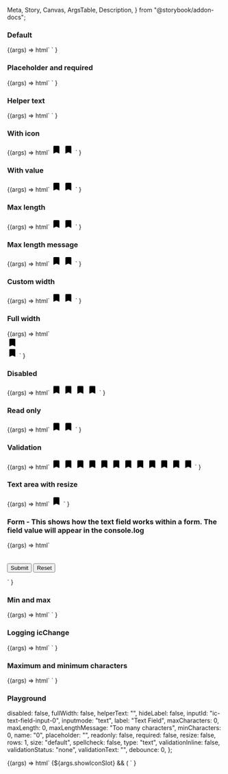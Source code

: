   Meta,
  Story,
  Canvas,
  ArgsTable,
  Description,
} from "@storybook/addon-docs";

<Meta title="Web Components/Text field" component="ic-text-field" />

<Description markdown={readme} />

### Default

<Canvas>
  <Story name="Default" parameters={{ loki: { skip: true } }}>
    {(args) =>
      html`<ic-text-field label="What is your favourite coffee?">
        </ic-text-field>
        <ic-text-field rows="6" label="What is your favourite coffee?">
        </ic-text-field> `
    }
  </Story>
</Canvas>

### Placeholder and required

<Canvas>
  <Story name="Placeholder and required" parameters={{ loki: { skip: true } }}>
    {(args) =>
      html`<ic-text-field
          label="What is your favourite coffee?"
          required
          placeholder="Placeholder"
        >
        </ic-text-field>
        <ic-text-field
          rows="6"
          label="What is your favourite coffee?"
          required
          placeholder="Placeholder"
        >
        </ic-text-field> `
    }
  </Story>
</Canvas>

### Helper text

<Canvas>
  <Story name="Helper text" parameters={{ loki: { skip: true } }}>
    {(args) =>
      html`<ic-text-field
          label="What is your favourite coffee?"
          required
          placeholder="Placeholder"
          helper-text="Such as Arabica, Robusta or Liberica"
        >
        </ic-text-field>
        <ic-text-field
          rows="6"
          label="What is your favourite coffee?"
          required
          placeholder="Placeholder"
          helper-text="Such as Arabica, Robusta or Liberica"
        >
        </ic-text-field> `
    }
  </Story>
</Canvas>

### With icon

<Canvas>
  <Story name="With icon" parameters={{ loki: { skip: true } }}>
    {(args) =>
      html`<ic-text-field
          label="What is your favourite coffee?"
          required
          placeholder="Placeholder"
          helper-text="Such as Arabica, Robusta or Liberica"
        >
          <svg
            slot="icon"
            xmlns="http://www.w3.org/2000/svg"
            height="24px"
            viewBox="0 0 24 24"
            width="24px"
            fill="#000000"
          >
            <path d="M0 0h24v24H0z" fill="none" />
            <path
              d="M17 3H7c-1.1 0-1.99.9-1.99 2L5 21l7-3 7 3V5c0-1.1-.9-2-2-2z"
            />
          </svg>
        </ic-text-field>
        <ic-text-field
          rows="6"
          label="What is your favourite coffee?"
          required
          placeholder="Placeholder"
          helper-text="Such as Arabica, Robusta or Liberica"
        >
          <svg
            slot="icon"
            xmlns="http://www.w3.org/2000/svg"
            height="24px"
            viewBox="0 0 24 24"
            width="24px"
            fill="#000000"
          >
            <path d="M0 0h24v24H0z" fill="none" />
            <path
              d="M17 3H7c-1.1 0-1.99.9-1.99 2L5 21l7-3 7 3V5c0-1.1-.9-2-2-2z"
            />
          </svg>
        </ic-text-field> `
    }
  </Story>
</Canvas>

### With value

<Canvas>
  <Story name="With value" parameters={{ loki: { skip: true } }}>
    {(args) =>
      html`<ic-text-field
          value="Arabica"
          label="What is your favourite coffee?"
          required
          placeholder="Placeholder"
          helper-text="Such as Arabica, Robusta or Liberica"
        >
          <svg
            slot="icon"
            xmlns="http://www.w3.org/2000/svg"
            height="24px"
            viewBox="0 0 24 24"
            width="24px"
            fill="#000000"
          >
            <path d="M0 0h24v24H0z" fill="none" />
            <path
              d="M17 3H7c-1.1 0-1.99.9-1.99 2L5 21l7-3 7 3V5c0-1.1-.9-2-2-2z"
            />
          </svg>
        </ic-text-field>
        <ic-text-field
          rows="6"
          value="Arabica"
          label="What is your favourite coffee?"
          required
          placeholder="Placeholder"
          helper-text="Such as Arabica, Robusta or Liberica"
        >
          <svg
            slot="icon"
            xmlns="http://www.w3.org/2000/svg"
            height="24px"
            viewBox="0 0 24 24"
            width="24px"
            fill="#000000"
          >
            <path d="M0 0h24v24H0z" fill="none" />
            <path
              d="M17 3H7c-1.1 0-1.99.9-1.99 2L5 21l7-3 7 3V5c0-1.1-.9-2-2-2z"
            />
          </svg>
        </ic-text-field> `
    }
  </Story>
</Canvas>

### Max length

<Canvas>
  <Story name="Max length" parameters={{ loki: { skip: true } }}>
    {(args) =>
      html`<ic-text-field
          max-length="25"
          value="Arabica"
          label="What is your favourite coffee?"
          required
          placeholder="Placeholder"
          helper-text="Such as Arabica, Robusta or Liberica"
        >
          <svg
            slot="icon"
            xmlns="http://www.w3.org/2000/svg"
            height="24px"
            viewBox="0 0 24 24"
            width="24px"
            fill="#000000"
          >
            <path d="M0 0h24v24H0z" fill="none" />
            <path
              d="M17 3H7c-1.1 0-1.99.9-1.99 2L5 21l7-3 7 3V5c0-1.1-.9-2-2-2z"
            />
          </svg>
        </ic-text-field>
        <ic-text-field
          rows="6"
          max-length="25"
          value="Arabica"
          label="What is your favourite coffee?"
          required
          placeholder="Placeholder"
          helper-text="Such as Arabica, Robusta or Liberica"
        >
          <svg
            slot="icon"
            xmlns="http://www.w3.org/2000/svg"
            height="24px"
            viewBox="0 0 24 24"
            width="24px"
            fill="#000000"
          >
            <path d="M0 0h24v24H0z" fill="none" />
            <path
              d="M17 3H7c-1.1 0-1.99.9-1.99 2L5 21l7-3 7 3V5c0-1.1-.9-2-2-2z"
            />
          </svg>
        </ic-text-field> `
    }
  </Story>
</Canvas>

### Max length message

<Canvas>
  <Story name="Max length message" parameters={{ loki: { skip: true } }}>
    {(args) =>
      html`<ic-text-field
          max-length="25"
          value="Arabica"
          label="What is your favourite coffee?"
          required
          placeholder="Placeholder"
          helper-text="Such as Arabica, Robusta or Liberica"
          max-length-message="You have exceeded the maximum length"
        >
          <svg
            slot="icon"
            xmlns="http://www.w3.org/2000/svg"
            height="24px"
            viewBox="0 0 24 24"
            width="24px"
            fill="#000000"
          >
            <path d="M0 0h24v24H0z" fill="none" />
            <path
              d="M17 3H7c-1.1 0-1.99.9-1.99 2L5 21l7-3 7 3V5c0-1.1-.9-2-2-2z"
            />
          </svg>
        </ic-text-field>
        <ic-text-field
          rows="6"
          max-length="25"
          value="Arabica"
          label="What is your favourite coffee?"
          required
          placeholder="Placeholder"
          helper-text="Such as Arabica, Robusta or Liberica"
          max-length-message="You have exceeded the maximum length"
        >
          <svg
            slot="icon"
            xmlns="http://www.w3.org/2000/svg"
            height="24px"
            viewBox="0 0 24 24"
            width="24px"
            fill="#000000"
          >
            <path d="M0 0h24v24H0z" fill="none" />
            <path
              d="M17 3H7c-1.1 0-1.99.9-1.99 2L5 21l7-3 7 3V5c0-1.1-.9-2-2-2z"
            />
          </svg>
        </ic-text-field> `
    }
  </Story>
</Canvas>

### Custom width

<Canvas>
  <Story name="Custom width" parameters={{ loki: { skip: true } }}>
    {(args) =>
      html`<style>
          ic-text-field {
            --input-width: 400px;
          }
        </style>
        <ic-text-field
          value="Arabica"
          max-length="25"
          label="What is your favourite coffee?"
          size="small"
          required="true"
          placeholder="Placeholder"
          helper-text="Such as Arabica, Robusta or Liberica"
        >
          <svg
            slot="icon"
            xmlns="http://www.w3.org/2000/svg"
            height="24px"
            viewBox="0 0 24 24"
            width="24px"
            fill="#000000"
          >
            <path d="M0 0h24v24H0z" fill="none" />
            <path
              d="M17 3H7c-1.1 0-1.99.9-1.99 2L5 21l7-3 7 3V5c0-1.1-.9-2-2-2z"
            />
          </svg>
        </ic-text-field>
        <ic-text-field
          rows="6"
          value="Arabica"
          max-length="25"
          resize
          label="What is your favourite coffee?"
          size="small"
          required="true"
          placeholder="Placeholder"
          helper-text="Such as Arabica, Robusta or Liberica"
        >
          <svg
            slot="icon"
            xmlns="http://www.w3.org/2000/svg"
            height="24px"
            viewBox="0 0 24 24"
            width="24px"
            fill="#000000"
          >
            <path d="M0 0h24v24H0z" fill="none" />
            <path
              d="M17 3H7c-1.1 0-1.99.9-1.99 2L5 21l7-3 7 3V5c0-1.1-.9-2-2-2z"
            />
          </svg>
        </ic-text-field> `
    }
  </Story>
</Canvas>

### Full width

<Canvas>
  <Story name="Full width" parameters={{ loki: { skip: true } }}>
    {(args) =>
      html`<div style="display: flex">
          <ic-text-field
            full-width="true"
            value="Arabica"
            max-length="25"
            label="What is your favourite coffee?"
            size="small"
            required="true"
            placeholder="Placeholder"
            helper-text="Such as Arabica, Robusta or Liberica"
          >
            <svg
              slot="icon"
              xmlns="http://www.w3.org/2000/svg"
              height="24px"
              viewBox="0 0 24 24"
              width="24px"
              fill="#000000"
            >
              <path d="M0 0h24v24H0z" fill="none" />
              <path
                d="M17 3H7c-1.1 0-1.99.9-1.99 2L5 21l7-3 7 3V5c0-1.1-.9-2-2-2z"
              />
            </svg>
          </ic-text-field>
        </div>
        <ic-text-field
          full-width="true"
          rows="6"
          value="Arabica"
          max-length="25"
          resize
          label="What is your favourite coffee?"
          size="small"
          required="true"
          placeholder="Placeholder"
          helper-text="Such as Arabica, Robusta or Liberica"
        >
          <svg
            slot="icon"
            xmlns="http://www.w3.org/2000/svg"
            height="24px"
            viewBox="0 0 24 24"
            width="24px"
            fill="#000000"
          >
            <path d="M0 0h24v24H0z" fill="none" />
            <path
              d="M17 3H7c-1.1 0-1.99.9-1.99 2L5 21l7-3 7 3V5c0-1.1-.9-2-2-2z"
            />
          </svg>
        </ic-text-field> `
    }
  </Story>
</Canvas>

### Disabled

<Canvas>
  <Story name="Disabled" parameters={{ loki: { skip: true } }}>
    {(args) =>
      html`<ic-text-field
          value="Arabica"
          label="What is your favourite coffee?"
          disabled
          placeholder="Placeholder"
          helper-text="Such as Arabica, Robusta or Liberica"
        >
          <svg
            slot="icon"
            xmlns="http://www.w3.org/2000/svg"
            height="24px"
            viewBox="0 0 24 24"
            width="24px"
            fill="#000000"
          >
            <path d="M0 0h24v24H0z" fill="none" />
            <path
              d="M17 3H7c-1.1 0-1.99.9-1.99 2L5 21l7-3 7 3V5c0-1.1-.9-2-2-2z"
            />
          </svg>
        </ic-text-field>
        <ic-text-field
          value="Arabica"
          rows="6"
          label="What is your favourite coffee?"
          disabled
          placeholder="Placeholder"
          helper-text="Such as Arabica, Robusta or Liberica"
        >
          <svg
            slot="icon"
            xmlns="http://www.w3.org/2000/svg"
            height="24px"
            viewBox="0 0 24 24"
            width="24px"
            fill="#000000"
          >
            <path d="M0 0h24v24H0z" fill="none" />
            <path
              d="M17 3H7c-1.1 0-1.99.9-1.99 2L5 21l7-3 7 3V5c0-1.1-.9-2-2-2z"
            />
          </svg>
        </ic-text-field>
        <ic-text-field
          value="Arabica"
          max-length="25"
          label="What is your favourite coffee?"
          disabled
          placeholder="Placeholder"
          helper-text="Such as Arabica, Robusta or Liberica"
        >
          <svg
            slot="icon"
            xmlns="http://www.w3.org/2000/svg"
            height="24px"
            viewBox="0 0 24 24"
            width="24px"
            fill="#000000"
          >
            <path d="M0 0h24v24H0z" fill="none" />
            <path
              d="M17 3H7c-1.1 0-1.99.9-1.99 2L5 21l7-3 7 3V5c0-1.1-.9-2-2-2z"
            />
          </svg>
        </ic-text-field>
        <ic-text-field
          rows="6"
          value="Arabica"
          max-length="25"
          label="What is your favourite coffee?"
          disabled
          placeholder="Placeholder"
          helper-text="Such as Arabica, Robusta or Liberica"
        >
          <svg
            slot="icon"
            xmlns="http://www.w3.org/2000/svg"
            height="24px"
            viewBox="0 0 24 24"
            width="24px"
            fill="#000000"
          >
            <path d="M0 0h24v24H0z" fill="none" />
            <path
              d="M17 3H7c-1.1 0-1.99.9-1.99 2L5 21l7-3 7 3V5c0-1.1-.9-2-2-2z"
            />
          </svg>
        </ic-text-field> `
    }
  </Story>
</Canvas>

### Read only

<Canvas>
  <Story name="Read only" parameters={{ loki: { skip: true } }}>
    {(args) =>
      html`<ic-text-field
          value="Arabica"
          max-length="25"
          label="What is your favourite coffee?"
          readonly
          placeholder="Placeholder"
          helper-text="Such as Arabica, Robusta or Liberica"
        >
          <svg
            slot="icon"
            xmlns="http://www.w3.org/2000/svg"
            height="24px"
            viewBox="0 0 24 24"
            width="24px"
            fill="#000000"
          >
            <path d="M0 0h24v24H0z" fill="none" />
            <path
              d="M17 3H7c-1.1 0-1.99.9-1.99 2L5 21l7-3 7 3V5c0-1.1-.9-2-2-2z"
            />
          </svg>
        </ic-text-field>
        <ic-text-field
          rows="6"
          value="Arabica"
          max-length="25"
          label="What is your favourite coffee?"
          readonly
          placeholder="Placeholder"
          helper-text="Such as Arabica, Robusta or Liberica"
        >
          <svg
            slot="icon"
            xmlns="http://www.w3.org/2000/svg"
            height="24px"
            viewBox="0 0 24 24"
            width="24px"
            fill="#000000"
          >
            <path d="M0 0h24v24H0z" fill="none" />
            <path
              d="M17 3H7c-1.1 0-1.99.9-1.99 2L5 21l7-3 7 3V5c0-1.1-.9-2-2-2z"
            />
          </svg>
        </ic-text-field>
        <ic-text-field
          value="Arabica"
          max-length="25"
          label="What is your favourite coffee?"
          readonly
          placeholder="Placeholder"
          helper-text="Such as Arabica, Robusta or Liberica"
        >
        </ic-text-field>
        <ic-text-field
          rows="6"
          value="Arabica"
          max-length="25"
          label="What is your favourite coffee?"
          readonly
          placeholder="Placeholder"
          helper-text="Such as Arabica, Robusta or Liberica"
        >
        </ic-text-field> `
    }
  </Story>
</Canvas>

### Validation

<Canvas>
  <Story name="Validation" parameters={{ loki: { skip: true } }}>
    {(args) =>
      html`<ic-text-field
          validation-status="success"
          validation-text="Good choice!"
          value="Arabica"
          max-length="25"
          label="What is your favourite coffee?"
          required
          placeholder="Placeholder"
          helper-text="Such as Arabica, Robusta or Liberica"
        >
          <svg
            slot="icon"
            xmlns="http://www.w3.org/2000/svg"
            height="24px"
            viewBox="0 0 24 24"
            width="24px"
            fill="#000000"
          >
            <path d="M0 0h24v24H0z" fill="none" />
            <path
              d="M17 3H7c-1.1 0-1.99.9-1.99 2L5 21l7-3 7 3V5c0-1.1-.9-2-2-2z"
            />
          </svg>
        </ic-text-field>
        <ic-text-field
          rows="6"
          validation-status="success"
          validation-text="Good choice!"
          value="Arabica"
          max-length="25"
          label="What is your favourite coffee?"
          required
          placeholder="Placeholder"
          helper-text="Such as Arabica, Robusta, Liberica or something else to make this label long"
        >
          <svg
            slot="icon"
            xmlns="http://www.w3.org/2000/svg"
            height="24px"
            viewBox="0 0 24 24"
            width="24px"
            fill="#000000"
          >
            <path d="M0 0h24v24H0z" fill="none" />
            <path
              d="M17 3H7c-1.1 0-1.99.9-1.99 2L5 21l7-3 7 3V5c0-1.1-.9-2-2-2z"
            />
          </svg>
        </ic-text-field>
        <ic-text-field
          validation-status="success"
          validation-text="Good choice!"
          validation-inline="true"
          value="Arabica"
          max-length="25"
          label="What is your favourite coffee?"
          required
          placeholder="Placeholder"
          helper-text="Such as Arabica, Robusta or Liberica"
        >
          <svg
            slot="icon"
            xmlns="http://www.w3.org/2000/svg"
            height="24px"
            viewBox="0 0 24 24"
            width="24px"
            fill="#000000"
          >
            <path d="M0 0h24v24H0z" fill="none" />
            <path
              d="M17 3H7c-1.1 0-1.99.9-1.99 2L5 21l7-3 7 3V5c0-1.1-.9-2-2-2z"
            />
          </svg>
        </ic-text-field>
        <ic-text-field
          validation-status="success"
          validation-text="Good choice!"
          validation-inline="true"
          value="Arabica"
          max-length="25"
          label="What is your favourite coffee?"
          required
          size="small"
          placeholder="Placeholder"
          helper-text="Such as Arabica, Robusta or Liberica"
        >
          <svg
            slot="icon"
            xmlns="http://www.w3.org/2000/svg"
            height="24px"
            viewBox="0 0 24 24"
            width="24px"
            fill="#000000"
          >
            <path d="M0 0h24v24H0z" fill="none" />
            <path
              d="M17 3H7c-1.1 0-1.99.9-1.99 2L5 21l7-3 7 3V5c0-1.1-.9-2-2-2z"
            />
          </svg>
        </ic-text-field>
        <ic-text-field
          validation-status="warning"
          validation-text="A very long warning message to test if wrapping works"
          value="Arabica"
          max-length="25"
          label="What is your favourite coffee?"
          required
          placeholder="Placeholder"
          helper-text="Such as Arabica, Robusta or Liberica"
        >
          <svg
            slot="icon"
            xmlns="http://www.w3.org/2000/svg"
            height="24px"
            viewBox="0 0 24 24"
            width="24px"
            fill="#000000"
          >
            <path d="M0 0h24v24H0z" fill="none" />
            <path
              d="M17 3H7c-1.1 0-1.99.9-1.99 2L5 21l7-3 7 3V5c0-1.1-.9-2-2-2z"
            />
          </svg>
        </ic-text-field>
        <ic-text-field
          rows="6"
          validation-status="warning"
          validation-text="A very long warning message to test if wrapping works"
          value="Arabica"
          max-length="25"
          label="What is your favourite coffee?"
          required
          placeholder="Placeholder"
          helper-text="Such as Arabica, Robusta or Liberica"
        >
          <svg
            slot="icon"
            xmlns="http://www.w3.org/2000/svg"
            height="24px"
            viewBox="0 0 24 24"
            width="24px"
            fill="#000000"
          >
            <path d="M0 0h24v24H0z" fill="none" />
            <path
              d="M17 3H7c-1.1 0-1.99.9-1.99 2L5 21l7-3 7 3V5c0-1.1-.9-2-2-2z"
            />
          </svg>
        </ic-text-field>
        <ic-text-field
          validation-status="error"
          validation-text="now it has really gone to (coffee) pot"
          value="Tea"
          max-length="25"
          label="What is your favourite coffee?"
          required
          placeholder="Placeholder"
          helper-text="Such as Arabica, Robusta or Liberica"
        >
          <svg
            slot="icon"
            xmlns="http://www.w3.org/2000/svg"
            height="24px"
            viewBox="0 0 24 24"
            width="24px"
            fill="#000000"
          >
            <path d="M0 0h24v24H0z" fill="none" />
            <path
              d="M17 3H7c-1.1 0-1.99.9-1.99 2L5 21l7-3 7 3V5c0-1.1-.9-2-2-2z"
            />
          </svg>
        </ic-text-field>
        <ic-text-field
          rows="6"
          validation-status="error"
          validation-text="now it has really gone to (coffee) pot"
          value="Tea"
          max-length="25"
          label="What is your favourite coffee?"
          required
          placeholder="Placeholder"
          helper-text="Such as Arabica, Robusta or Liberica"
        >
          <svg
            slot="icon"
            xmlns="http://www.w3.org/2000/svg"
            height="24px"
            viewBox="0 0 24 24"
            width="24px"
            fill="#000000"
          >
            <path d="M0 0h24v24H0z" fill="none" />
            <path
              d="M17 3H7c-1.1 0-1.99.9-1.99 2L5 21l7-3 7 3V5c0-1.1-.9-2-2-2z"
            />
          </svg>
        </ic-text-field>
        <ic-text-field
          validation-status="error"
          validation-text="now it has really gone to (coffee) pot"
          value="Tea with milk and 2 sugars"
          max-length="25"
          label="What is your favourite coffee?"
          required
          placeholder="Placeholder"
          helper-text="Such as Arabica, Robusta or Liberica"
        >
          <svg
            slot="icon"
            xmlns="http://www.w3.org/2000/svg"
            height="24px"
            viewBox="0 0 24 24"
            width="24px"
            fill="#000000"
          >
            <path d="M0 0h24v24H0z" fill="none" />
            <path
              d="M17 3H7c-1.1 0-1.99.9-1.99 2L5 21l7-3 7 3V5c0-1.1-.9-2-2-2z"
            />
          </svg>
        </ic-text-field>
        <ic-text-field
          rows="6"
          validation-status="error"
          validation-text="now it has really gone to (coffee) pot"
          value="Tea with milk and 2 sugars"
          max-length="25"
          label="What is your favourite coffee?"
          required
          placeholder="Placeholder"
          helper-text="Such as Arabica, Robusta or Liberica"
        >
          <svg
            slot="icon"
            xmlns="http://www.w3.org/2000/svg"
            height="24px"
            viewBox="0 0 24 24"
            width="24px"
            fill="#000000"
          >
            <path d="M0 0h24v24H0z" fill="none" />
            <path
              d="M17 3H7c-1.1 0-1.99.9-1.99 2L5 21l7-3 7 3V5c0-1.1-.9-2-2-2z"
            />
          </svg>
        </ic-text-field>
        <ic-text-field
          validation-status="error"
          validation-text="now it has really gone to (coffee) pot"
          value="6"
          inputmode="numeric"
          label="How many coffees do you want?"
          helper-text="Our coffee machines have a maximum capacity of 4 coffees at a time."
          type="number"
          min="1"
          max="4"
          required
        >
          <svg
            slot="icon"
            xmlns="http://www.w3.org/2000/svg"
            height="24px"
            viewBox="0 0 24 24"
            width="24px"
            fill="#000000"
          >
            <path d="M0 0h24v24H0z" fill="none" />
            <path
              d="M17 3H7c-1.1 0-1.99.9-1.99 2L5 21l7-3 7 3V5c0-1.1-.9-2-2-2z"
            />
          </svg>
        </ic-text-field>
        <ic-text-field
          validation-status="error"
          validation-text="now it has really gone to (coffee) pot"
          value="0"
          inputmode="numeric"
          label="How many coffees do you want?"
          helper-text="Our coffee machines have a maximum capacity of 4 coffees at a time."
          type="number"
          min="1"
          max="4"
          required
        >
          <svg
            slot="icon"
            xmlns="http://www.w3.org/2000/svg"
            height="24px"
            viewBox="0 0 24 24"
            width="24px"
            fill="#000000"
          >
            <path d="M0 0h24v24H0z" fill="none" />
            <path
              d="M17 3H7c-1.1 0-1.99.9-1.99 2L5 21l7-3 7 3V5c0-1.1-.9-2-2-2z"
            />
          </svg>
        </ic-text-field>
        <ic-text-field
          validation-status="error"
          validation-text="I'm not familiar with this type of coffee"
          validation-inline-internal="true"
          value="Milkshake"
          label="What is your favourite coffee?"
          required
          hide-label
          size="small"
          placeholder="Placeholder"
          helper-text="Such as Arabica, Robusta or Liberica"
        ></ic-text-field>`
    }
  </Story>
</Canvas>

### Text area with resize

<Canvas>
  <Story name="Text area with resize" parameters={{ loki: { skip: true } }}>
    {(args) =>
      html`<ic-text-field
        rows="6"
        value="Arabica"
        max-length="25"
        resize
        label="What is your favourite coffee?"
        size="small"
        required="true"
        placeholder="Placeholder"
        helper-text="Such as Arabica, Robusta or Liberica"
      >
        <svg
          slot="icon"
          xmlns="http://www.w3.org/2000/svg"
          height="24px"
          viewBox="0 0 24 24"
          width="24px"
          fill="#000000"
        >
          <path d="M0 0h24v24H0z" fill="none" />
          <path
            d="M17 3H7c-1.1 0-1.99.9-1.99 2L5 21l7-3 7 3V5c0-1.1-.9-2-2-2z"
          />
        </svg>
      </ic-text-field> `
    }
  </Story>
</Canvas>

### Form - This shows how the text field works within a form. The field value will appear in the console.log

<Canvas>
  <Story name="Form" parameters={{ loki: { skip: true } }}>
    {(args) =>
      html`
        <form>
          <ic-text-field label="What is your favourite coffee?"></ic-text-field>
          <br />
          <br />
          <input type="submit" value="Submit" />
          <input type="reset" value="Reset" />
        </form>
        <script>
          document.querySelector("form").addEventListener("submit", (ev) => {
            ev.preventDefault();
            console.log(
              document.querySelector('input[name="ic-text-field-input-0"]')
                .value
            );
          });
        </script>
      `
    }
  </Story>
</Canvas>

### Min and max

<Canvas>
  <Story name="Min and max" parameters={{ loki: { skip: true } }}>
    {(args) =>
      html`<ic-text-field
        inputmode="numeric"
        label="How many coffees do you want?"
        helper-text="Our coffee machines have a maximum capacity of 4 coffees at a time."
        type="number"
        min="1"
        max="4"
      >
      </ic-text-field>`
    }
  </Story>
</Canvas>

### Logging icChange

<Canvas>
  <Story name="Logging icChange" parameters={{ loki: { skip: true } }}>
    {(args) =>
      html`<script>
          function handleIcChange(ev) {
            console.log(ev.detail.value, "icChange");
          }
          document
            .querySelector("ic-text-field")
            .addEventListener("icChange", handleIcChange);
        </script>
        <ic-text-field label="What is your favourite coffee?"> </ic-text-field>`
    }
  </Story>
</Canvas>

### Maximum and minimum characters

<Canvas>
  <Story
    name="Maximum and minimum characters"
    parameters={{ loki: { skip: true } }}
  >
    {(args) =>
      html`<ic-text-field
          max-characters="2"
          label="What is your favourite coffee?"
          helper-text="Short answers only."
        >
        </ic-text-field>
        <ic-text-field
          min-characters="3"
          label="What is your favourite coffee?"
          helper-text="Long answer please."
        >
        </ic-text-field> `
    }
  </Story>
</Canvas>

### Playground

  disabled: false,
  fullWidth: false,
  helperText: "",
  hideLabel: false,
  inputId: "ic-text-field-input-0",
  inputmode: "text",
  label: "Text Field",
  maxCharacters: 0,
  maxLength: 0,
  maxLengthMessage: "Too many characters",
  minCharacters: 0,
  name: "0",
  placeholder: "",
  readonly: false,
  required: false,
  resize: false,
  rows: 1,
  size: "default",
  spellcheck: false,
  type: "text",
  validationInline: false,
  validationStatus: "none",
  validationText: "",
  debounce: 0,
};

<Canvas>
  <Story
    name="Playground"
    parameters={{ loki: { skip: true } }}
    args={defaultArgs}
    argTypes={{
      inputmode: {
        options: [
          "none",
          "text",
          "tel",
          "url",
          "email",
          "numeric",
          "decimal",
          "search",
        ],
        control: { type: "select" },
      },
      size: {
        options: ["default", "small"],
        control: { type: "inline-radio" },
      },
      type: {
        options: [
          "email",
          "password",
          "tel",
          "text",
          "url",
          "number",
          "search",
        ],
        control: { type: "select" },
      },
      validationStatus: {
        options: ["warning", "error", "success", "none"],
        mapping: {
          warning: "warning",
          error: "error",
          success: "success",
          none: "",
        },
        control: { type: "select" },
      },
      showIconSlot: {
        control: { type: "boolean" },
      },
    }}
  >
    {(args) =>
      html`<ic-text-field
        label=${args.label}
        disabled=${args.disabled}
        full-width=${args.fullWidth}
        helper-text=${args.helperText}
        hide-label=${args.hideLabel}
        input-id=${args.inputId}
        inputmode=${args.inputmode}
        max=${args.max}
        max-characters=${args.maxCharacters}
        max-length=${args.maxLength}
        max-length-message=${args.maxLengthMessage}
        min=${args.min}
        min-characters=${args.minCharacters}
        name=${args.name}
        placeholder=${args.placeholder}
        readonly=${args.readonly}
        required=${args.required}
        resize=${args.resize}
        rows=${args.rows}
        size=${args.size}
        spellcheck=${args.spellcheck}
        type=${args.type}
        validation-status=${args.validationStatus}
        validation-text=${args.validationText}
        validation-inline=${args.validationInline}
        debounce=${args.debounce}
      >
        {${args.showIconSlot} && (
        <SlottedSVG
          slot="icon"
          xmlns="http://www.w3.org/2000/svg"
          height="24px"
          viewBox="0 0 24 24"
          width="24px"
          fill="#000000"
        >
          <path d="M0 0h24v24H0z" fill="none" />
          <path
            d="M17 3H7c-1.1 0-1.99.9-1.99 2L5 21l7-3 7 3V5c0-1.1-.9-2-2-2z"
          />
        </SlottedSVG>
      </ic-text-field> `
    }
  </Story>
</Canvas>
